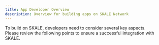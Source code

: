```yaml
---
title: App Developer Overview
description: Overview for building apps on SKALE Network
---
```



To build on SKALE, developers need to consider several key aspects. Please review the following points to ensure a successful integration with SKALE.

<CardGrid>
    <LinkCard
		title="sFUEL Distribution"
		href="/builders/app-developers/sfuel-distribution"
	/>
</CardGrid>